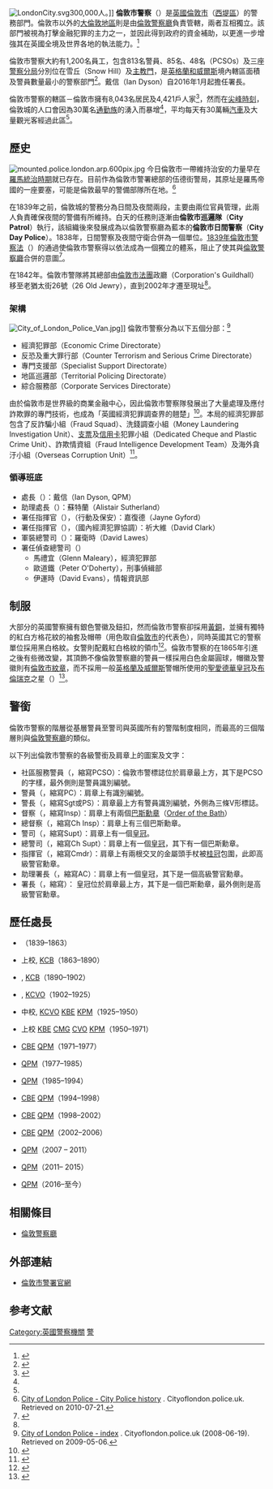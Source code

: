 {{For|[[大倫敦地區|大倫敦地區]]的警務部門|倫敦警察廳}}

[[File:LondonCity.svg|thumb]]300,000人。]]
{{portal box|英國|警察與執法|倫敦}}
'''倫敦市警察'''（{{lang-en|'''City of London Police'''}}）是[[英國|英國]][[倫敦市|倫敦市]]（[[西堤區|西堤區]]）的警務部門。倫敦市以外的[[大倫敦地區|大倫敦地區]]則是由[[倫敦警察廳|倫敦警察廳]]負責管轄，兩者互相獨立。該部門被視為打擊金融犯罪的主力之一，並因此得到政府的資金補助，以更進一步增強其在英國全境及世界各地的執法能力。<ref>{{cite web |url=http://www.lslo.gov.uk/nfa/WhoWeWorkWith/Pages/NLF.aspx |title=存档副本 |accessdate=2010-08-05 |deadurl=yes |archiveurl=https://web.archive.org/web/20100815010807/http://www.lslo.gov.uk/nfa/WhoWeWorkWith/Pages/NLF.aspx |archivedate=2010-08-15 }}</ref>

倫敦市警察大約有1,200名員工，包含813名警員、85名{{tsl|en|Special Constabulary||志願警察}}、48名{{tsl|en|Police Community Support Officer|警方社區支援員}}（PCSOs）及三座[[警察分局|警察分局]]分別位在雪丘（Snow Hill）{{link-en|伍德街 (伦敦)|Wood Street, London|伍德街}}及[[主教門|主教門]]，是[[英格蘭和威爾斯|英格蘭和威爾斯]]境內轄區面積及警員數量最小的警察部門<ref name="police.homeoffice.gov.uk">{{cite web |url=http://police.homeoffice.gov.uk/publications/police-reform/Police-strength-Mar09 |title=存档副本 |accessdate=2010-09-09 |deadurl=yes |archiveurl=https://web.archive.org/web/20091027045503/http://police.homeoffice.gov.uk/publications/police-reform/Police-strength-Mar09 |archivedate=2009-10-27 }}</ref>。戴信（Ian Dyson）自2016年1月起擔任署長。

倫敦市警察的轄區－倫敦市擁有8,043名居民及4,421戶人家<ref name=autogenerated1>{{cite web |url=http://www.cityoflondon.police.uk/CityPolice/About/ |title=City of London Police - index |publisher=Cityoflondon.police.uk |accessdate=2009-06-08 |archive-url=https://web.archive.org/web/20090629003934/http://www.cityoflondon.police.uk/CityPolice/About/ |archive-date=2009-06-29 |dead-url=yes }}</ref>，然而在[[繁忙時間|尖峰時刻]]，倫敦城的人口會因為30萬名[[通勤族|通勤族]]的湧入而暴增<ref name=autogenerated1 />，平均每天有30萬輛[[汽車|汽車]]及大量觀光客經過此區<ref name=autogenerated1 />。

==歷史==
[[File:mounted.police.london.arp.600pix.jpg|thumb]]
今日倫敦市一帶維持治安的力量早在[[不列顛尼亞_(羅馬帝國行省)|羅馬統治時期]]就已存在。目前作為倫敦市警署總部的伍德街警局，其原址是羅馬帝國的一座要塞，可能是倫敦最早的警備部隊所在地。<ref name="citypolicyhistory1">[http://www.cityoflondon.police.uk/CityPolice/About/services/History/ City of London Police - City Police history] {{Wayback|url=http://www.cityoflondon.police.uk/CityPolice/About/services/History/ |date=20100716031548 }}. Cityoflondon.police.uk. Retrieved on 2010-07-21.</ref>

在1839年之前，倫敦城的警務分為日間及夜間兩段，主要由兩位官員管理，此兩人負責確保夜間的警備有所維持。白天的任務則逐漸由'''倫敦市巡邏隊'''（'''City Patrol'''）執行，該組織後來發展成為以倫敦警察廳為藍本的'''倫敦市日間警察'''（'''City Day Police'''）。1838年，日間警察及夜間守衛合併為一個單位。[[1839年倫敦市警察法|1839年倫敦市警察法]]（{{tsl|en|City of London Police Act 1839}}）的通過使倫敦市警察得以依法成為一個獨立的體系，阻止了使其與[[倫敦警察廳|倫敦警察廳]]合併的意圖<ref>{{cite web |url=http://www.cityoflondon.gov.uk/NR/rdonlyres/5DDACB93-FA64-4921-851F-4B524B4F0E2C/0/LH_CLRO_policerecords.pdf |title=Records of City of London Police Officers in CLRO |format=PDF |date= |accessdate=2009-06-08 |deadurl=yes |archiveurl=https://web.archive.org/web/20110224145900/http://www.cityoflondon.gov.uk/NR/rdonlyres/5DDACB93-FA64-4921-851F-4B524B4F0E2C/0/LH_CLRO_policerecords.pdf |archivedate=2011-02-24 }}</ref>。

在1842年。倫敦市警隊將其總部由[[倫敦市法團|倫敦市法團]]政廳（Corporation's Guildhall）移至老猶太街26號（26 Old Jewry），直到2002年才遷至現址<ref name="citypolicyhistory1"/>。

===架構===
[[File:City_of_London_Police_Van.jpg|thumb]]]]
倫敦市警察分為以下五個分部：<ref name="cityoflondon1">[http://www.cityoflondon.police.uk/CityPolice/About/Who/ City of London Police - index] {{Wayback|url=http://www.cityoflondon.police.uk/CityPolice/About/Who/ |date=20081208034839 }}. Cityoflondon.police.uk (2008-06-19). Retrieved on 2009-05-06.</ref>
* 經濟犯罪部（Economic Crime Directorate）
* 反恐及重大罪行部（Counter Terrorism and Serious Crime Directorate）
* 專門支援部（Specialist Support Directorate）
* 地區巡邏部（Territorial Policing Directorate）
* 綜合服務部（Corporate Services Directorate）

由於倫敦市是世界級的商業金融中心，因此倫敦市警察隊發展出了大量處理及應付詐欺罪的專門技術，也成為「英國經濟犯罪調查界的翹楚」<ref>{{Cite web |url=http://www.cityoflondon.police.uk/CityPolice/Departments/ECD/ |title=存档副本 |access-date=2010-08-05 |archive-url=https://web.archive.org/web/20100814033154/http://www.cityoflondon.police.uk/CityPolice/Departments/ECD/ |archive-date=2010-08-14 |dead-url=yes }}</ref>。本局的經濟犯罪部包含了反詐騙小組（Fraud Squad）、洗錢調查小組（Money Laundering Investigation Unit）、[[支票|支票]]及[[信用卡|信用卡]]犯罪小組（Dedicated Cheque and Plastic Crime Unit）、詐欺情資組（Fraud Intelligence Development Team）及海外貪汙小組（Overseas Corruption Unit）<ref>{{cite web |url=http://www.cityoflondon.police.uk/CityPolice/Departments/ECD/About/structure.htm |title=存档副本 |accessdate=2010-08-05 |deadurl=yes |archiveurl=https://web.archive.org/web/20110308034354/http://www.cityoflondon.police.uk/CityPolice/Departments/ECD/About/structure.htm |archivedate=2011-03-08 }}</ref>。

===領導班底===
* 處長（{{tsl|en|Police Commissioner||Commissioner}}）：戴信（Ian Dyson, QPM）
* 助理處長（{{tsl|en|Assistant Commissioner||Assistant Commissioner}}）：蘇特蘭（Alistair Sutherland）
* 署任指揮官（{{tsl|en|Commander#British police rank||Commander}}），（行動及保安）：嘉復德（Jayne Gyford）
* 署任指揮官（{{tsl|en|Commander#British police rank||Commander}}），（國內經濟犯罪協調）：祈大維（David Clark）
* 軍裝總警司（{{tsl|en|Chief Superintendent}}）：羅衛時（David Lawes）
* 署任偵查總警司（{{tsl|en|Chief Superintendent||Detective Chief Superintendent}}）
** 馬禮宜（Glenn Maleary），經濟犯罪部
** 歐道鐵（Peter O'Doherty），刑事偵緝部
** 伊運時（David Evans），情報資訊部

==制服==
大部分的英國警察擁有銀色警徽及鈕扣，然而倫敦市警察卻採用[[黃銅|黃銅]]，並擁有獨特的紅白方格花紋的袖套及帽帶（用色取自[[倫敦市|倫敦市]]的代表色），同時英國其它的警察單位採用黑白格紋。女警則配戴紅白格紋的領巾<ref>{{Cite web |url=http://citypolice.tripod.com/CityofLondonUniforms.htm |title=存档副本 |accessdate=2010-08-05 |archive-date=2011-09-27 |archive-url=https://web.archive.org/web/20110927110731/http://citypolice.tripod.com/CityofLondonUniforms.htm |dead-url=no }}</ref>。倫敦市警察的{{Link-en|高桶盔|Custodian helmet}}在1865年引進之後有些微改變，其頂飾不像倫敦警察廳的警員一樣採用白色金屬圓球，帽徽及警徽則有[[倫敦市|倫敦市]][[紋章|紋章]]，而不採用一般[[英格蘭及威爾斯|英格蘭及威爾斯]]警帽所使用的[[聖愛德華皇冠|聖愛德華皇冠]]及[[布倫瑞克|布倫瑞克]]之星（{{tsl|en|Brunswick Star}}）<ref>{{Cite web |url=http://citypolice.tripod.com/helmetsandbadges.htm |title=存档副本 |accessdate=2010-08-05 |archive-date=2002-02-13 |archive-url=https://web.archive.org/web/20020213053402/http://citypolice.tripod.com/helmetsandbadges.htm |dead-url=no }}</ref>。

==警銜==
{{See also|警銜}}
倫敦市警察的階層從基層警員至警司與英國所有的警階制度相同，而最高的三個階層則與[[倫敦警察廳|倫敦警察廳]]的類似。

以下列出倫敦市警察的各級警銜及肩章上的圖案及文字：
* 社區服務警員（{{tsl|en|Police Community Support Officer#United Kingdom||Police Community Support Officer}}，縮寫PCSO）：倫敦市警標誌位於肩章最上方，其下是PCSO的字樣，最外側則是警員識別編號。
* 警員（{{tsl|en|Constable#United Kingdom and the Commonwealth||Police Constable}}，縮寫PC）：肩章上有識別編號。
* 警長（{{tsl|en|Sergeant#Police 7||Sergeant}}，縮寫Sgt或PS）：肩章最上方有警員識別編號，外側為三條V形標誌。
* 督察（{{tsl|en|Inspector#United Kingdom||Inspector}}，縮寫Insp）：肩章上有兩個[[巴斯勳章|巴斯勳章]]（[[Order_of_the_Bath|Order of the Bath]]）
* 總督察（{{tsl|en|Chief Inspector#United Kingdom|Chief Inspector}}，縮寫Ch Insp）：肩章上有三個巴斯勳章。
* 警司（{{tsl|en|Superintendent (police)#United Kingdom||Superintendent}}，縮寫Supt）：肩章上有一個[[皇冠|皇冠]]。
* 總警司（{{tsl|en|Chief Superintendent}}，縮寫Ch Supt）：肩章上有一個[[皇冠|皇冠]]，其下有一個巴斯勳章。
* 指揮官（{{tsl|en|Commander#British police rank||Commander}}，縮寫Cmdr）：肩章上有兩根交叉的金屬頭手杖被[[桂冠|桂冠]]包圍，此即高級警官勳章。
* 助理署長（{{tsl|en|Assistant Commissioner}}，縮寫AC）：肩章上有一個皇冠，其下是一個高級警官勳章。
* 署長（{{tsl|en|Commissioner of Police of the Metropolis||Commissioner}}，縮寫）： 皇冠位於肩章最上方，其下是一個巴斯勳章，最外側則是高級警官勳章。

== 歷任處長 ==
*{{tsl|en|Daniel Whittle Harvey||夏偉宜}}（1839–1863）
*{{tsl|en|James Fraser (police officer)||費善宜}}上校, [[巴斯勋章|KCB]]（1863–1890）
*{{tsl|en|Henry Smith (police officer)||史美輔爵士}}, [[爵級司令勳章|KCB]]（1890–1902）
*{{tsl|en|William Nott-Bower||洛佈華}}, [[皇家維多利亞勳章|KCVO]]（1902–1925）
*{{tsl|en|Hugh Turnbull||易沖天爵士}}中校, [[皇家維多利亞勳章|KCVO]] [[爵級司令勳章|KBE]] [[英皇警察獎章|KPM]]（1925–1950）
*{{tsl|en|Arthur Young (policeman)||楊愛華爵士}}上校 [[爵級司令勳章|KBE]] [[聖米迦勒及聖喬治勳章|CMG]] [[皇家維多利亞勳章|CVO]] [[英皇警察獎章|KPM]]（1950–1971）
*{{tsl|en|Charles James Page||皮格治}} [[司令勳章|CBE]] [[女皇警察獎章|QPM]]（1971–1977）
*{{tsl|en|Peter Marshall (police officer)||馬思義}} [[女皇警察獎章|QPM]]（1977–1985）
*{{tsl|en|Owen Kelly||紀傲雲}} [[女皇警察獎章|QPM]]（1985–1994）
*{{tsl|en|William Taylor (policeman)||戴偉廉}} [[司令勳章|CBE]] [[女皇警察獎章|QPM]]（1994–1998）
*{{tsl|en|Perry Nove||盧偉宜}} [[司令勳章|CBE]] [[女皇警察獎章|QPM]]（1998–2002）
*{{tsl|en|James Hart (police officer)||夏瞻時}} [[司令勳章|CBE]] [[女皇警察獎章|QPM]]（2002–2006）
*{{tsl|en|Mike_Bowron||鮑倫}} [[女皇警察獎章|QPM]]（2007 – 2011）
*{{tsl|en|Adrian Leppard||黎柏德}} [[女皇警察獎章|QPM]]（2011– 2015）
*{{tsl|en|Ian Dyson||戴信}} [[女皇警察獎章|QPM]]（2016–至今）


== 相關條目 ==
*[[倫敦警察廳|倫敦警察廳]]

==外部連結==
*[http://www.cityoflondon.police.uk 倫敦市警署官網] {{Wayback|url=http://www.cityoflondon.police.uk/ |date=20070623054643 }}{{en}}

== 参考文献 ==
{{Reflist|30em}}

[[Category:英國警察機關|Category:英國警察機關]]
[[Category:伦敦市|警]]